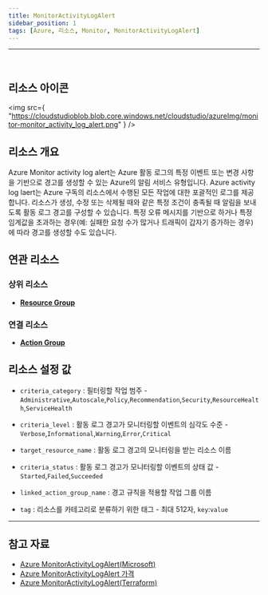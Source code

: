 ```yaml
---
title: MonitorActivityLogAlert
sidebar_position: 1
tags: [Azure, 리소스, Monitor, MonitorActivityLogAlert]
---
```


<hr />
<br />

## 리소스 아이콘

<img
    src={
        "https://cloudstudioblob.blob.core.windows.net/cloudstudio/azureImg/monitor-monitor_activity_log_alert.png"
    }
/>

## 리소스 개요

Azure Monitor activity log alert는 Azure 활동 로그의 특정 이벤트 또는 변경 사항을 기반으로 경고를 생성할 수 있는 Azure의 알림 서비스 유형입니다.
Azure activity log laert는 Azure 구독의 리소스에서 수행된 모든 작업에 대한 포괄적인 로그를 제공합니다.
리소스가 생성, 수정 또는 삭제될 때와 같은 특정 조건이 충족될 때 알림을 보내도록 활동 로그 경고를 구성할 수 있습니다.
특정 오류 메시지를 기반으로 하거나 특정 임계값을 초과하는 경우(예: 실패한 요청 수가 많거나 트래픽이 갑자기 증가하는 경우)에 따라 경고를 생성할 수도 있습니다.

## 연관 리소스

### 상위 리소스

-   [**Resource Group**](https://docs.cstudio.app/docs/resource/azure/Base/ResourceGroup)

### 연결 리소스

-   [**Action Group**](https://docs.cstudio.app/docs/resource/azure/Monitor/ActionGroup)

## 리소스 설정 값

-   `criteria_category` : 필터링할 작업 범주 - `Administrative`,`Autoscale`,`Policy`,`Recommendation`,`Security`,`ResourceHealth`,`ServiceHealth`

-   `criteria_level` : 활동 로그 경고가 모니터링할 이벤트의 심각도 수준 - `Verbose`,`Informational`,`Warning`,`Error`,`Critical`

-   `target_resource_name` : 활동 로그 경고의 모니터링을 받는 리소스 이름
-   `criteria_status` : 활동 로그 경고가 모니터링할 이벤트의 상태 값 - `Started`,`Failed`,`Succeeded`

-   `linked_action_group_name` : 경고 규칙을 적용할 작업 그룹 이름
-   `tag` : 리소스를 카테고리로 분류하기 위한 태그 - 최대 512자, `key`:`value`

---

## 참고 자료

-   [Azure MonitorActivityLogAlert(Microsoft)](https://learn.microsoft.com/en-us/azure/azure-monitor/overview)
-   [Azure MonitorActivityLogAlert 가격](https://azure.microsoft.com/ko-kr/pricing/details/monitor/)
-   [Azure MonitorActivityLogAlert(Terraform)](https://registry.terraform.io/providers/hashicorp/azurerm/latest/docs/resources/monitor_activity_log_alert)
